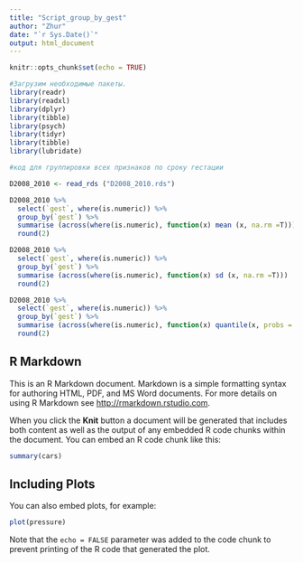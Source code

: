 ```yaml
---
title: "Script_group_by_gest"
author: "Zhur"
date: "`r Sys.Date()`"
output: html_document
---
```


```r
knitr::opts_chunk$set(echo = TRUE)
```

```r
#Загрузим необходимые пакеты.
library(readr)
library(readxl)
library(dplyr)
library(tibble)
library(psych)
library(tidyr)
library(tibble)
library(lubridate)
```

```r
#код для группировки всех признаков по сроку гестации

D2008_2010 <- read_rds ("D2008_2010.rds")

D2008_2010 %>% 
  select(`gest`, where(is.numeric)) %>% 
  group_by(`gest`) %>% 
  summarise (across(where(is.numeric), function(x) mean (x, na.rm =T))) %>% 
  round(2)

D2008_2010 %>% 
  select(`gest`, where(is.numeric)) %>% 
  group_by(`gest`) %>% 
  summarise (across(where(is.numeric), function(x) sd (x, na.rm =T)))  %>% 
  round(2)

D2008_2010 %>% 
  select(`gest`, where(is.numeric)) %>% 
  group_by(`gest`) %>% 
  summarise (across(where(is.numeric), function(x) quantile(x, probs = seq(0.05, 0.95, 0.45), na.rm = T, names = TRUE, type = 7))) %>% 
  round(2)
```





## R Markdown

This is an R Markdown document. Markdown is a simple formatting syntax for authoring HTML, PDF, and MS Word documents. For more details on using R Markdown see <http://rmarkdown.rstudio.com>.

When you click the **Knit** button a document will be generated that includes both content as well as the output of any embedded R code chunks within the document. You can embed an R code chunk like this:

```r
summary(cars)
```

## Including Plots

You can also embed plots, for example:

```r
plot(pressure)
```

Note that the `echo = FALSE` parameter was added to the code chunk to prevent printing of the R code that generated the plot.
